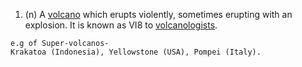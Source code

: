 #(n) A [[volcano]] which erupts violently, sometimes erupting with an explosion. It is known as VI8 to [[volcanologists]].
 e.g of Super-volcanos-Krakatoa (Indonesia), Yellowstone (USA), Pompei (Italy).